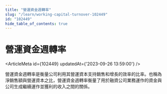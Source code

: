 ```yaml
---
title: "營運資金週轉率"
slug: "/learn/working-capital-turnover-102449"
id: "102449"
hide_table_of_contents: true
---
```



# 營運資金週轉率

<ArticleMeta id={102449} updatedAt={'2023-09-26 13:59:00'} />
<div className='border-solid border-b border-t-0 my-4 border-[var(--ifm-color-gray-300)]' />

營運資金週轉率是衡量公司利用其營運資本支持銷售和增長的效率的比率。也稱為淨銷售額與營運資本之比，營運資金週轉率衡量了用於融資公司業務運作的資金與公司生成繼續運作並獲利的收入之間的關係。
